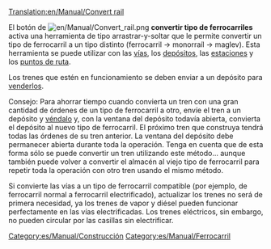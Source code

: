 [[Translation:en/Manual/Convert rail]]
{{es/Esbozo}}

El botón de [[File:en/Manual/Convert rail.png]] '''convertir tipo de ferrocarriles''' activa una herramienta de tipo arrastrar-y-soltar que le permite convertir un tipo de ferrocarril a un tipo distinto (ferrocarril -> monorraíl -> maglev).  Esta herramienta se puede utilizar con las [[es/Manual/Construir vías|vías]], los [[es/Manual/Construir depósitos de trenes|depósitos]], las [[es/Manual/Estaciones|estaciones]] y los [[es/Manual/Puntos de ruta|puntos de ruta]].

Los trenes que estén en funcionamiento se deben enviar a un depósito para [[es/Vender el tren entero|venderlos]].

{{es/Nota|Sólo los depósitos vacíos podrán convertirse (excepto si el tipo de ferrocarril es compatible).}}

Consejo: Para ahorrar tiempo cuando convierta un tren con una gran cantidad de órdenes de un tipo de ferrocarril a otro, envíe el tren a un depósito y [[es/Vender el tren entero|véndalo]] y, con la ventana del depósito todavía abierta, convierta el depósito al nuevo tipo de ferrocarril. El próximo tren que construya tendrá todas las órdenes de su tren anterior. La ventana del depósito debe permanecer abierta durante toda la operación. Tenga en cuenta que de esta forma sólo se puede convertir un tren utilizando este método... aunque también puede volver a convertir el almacén al viejo tipo de ferrocarril para repetir toda la operación con otro tren usando el mismo método.

Si convierte las vías a un tipo de ferrocarril compatible (por ejemplo, de ferrocarril normal a ferrocarril electrificado), actualizar los trenes no será de primera necesidad, ya los trenes de vapor y diésel pueden funcionar perfectamente en las vías electrificadas. Los trenes eléctricos, sin embargo, no pueden circular por las casillas sin electrificar.

[[Category:es/Manual/Construcción]]
[[Category:es/Manual/Ferrocarril]]